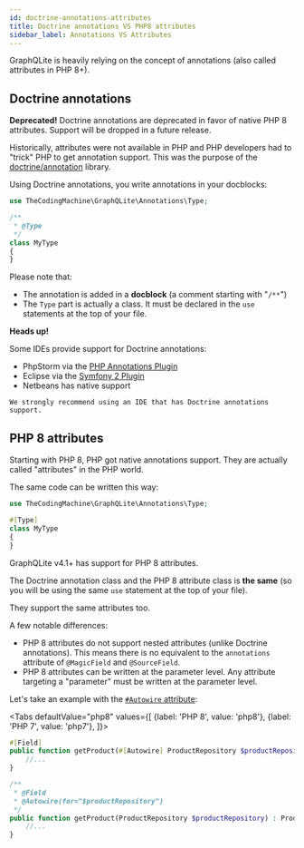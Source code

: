 ```yaml
---
id: doctrine-annotations-attributes
title: Doctrine annotations VS PHP8 attributes
sidebar_label: Annotations VS Attributes
---
```



GraphQLite is heavily relying on the concept of annotations (also called attributes in PHP 8+).

## Doctrine annotations

<div class="alert alert--warning">
    <strong>Deprecated!</strong> Doctrine annotations are deprecated in favor of native PHP 8 attributes. Support will be dropped in a future release.
</div>

Historically, attributes were not available in PHP and PHP developers had to "trick" PHP to get annotation support.  This was the purpose of the [doctrine/annotation](https://www.doctrine-project.org/projects/doctrine-annotations/en/latest/index.html) library.

Using Doctrine annotations, you write annotations in your docblocks:

```php
use TheCodingMachine\GraphQLite\Annotations\Type;

/**
 * @Type
 */
class MyType
{
}
```

Please note that:

- The annotation is added in a **docblock** (a comment starting with "`/**`")
- The `Type` part is actually a class. It must be declared in the `use` statements at the top of your file.


<div class="alert alert--info">
    <strong>Heads up!</strong>
    <p>Some IDEs provide support for Doctrine annotations:</p>
    <ul>
        <li>PhpStorm via the <a href="https://plugins.jetbrains.com/plugin/7320-php-annotations">PHP Annotations Plugin</a></li>
        <li>Eclipse via the <a href="https://marketplace.eclipse.org/content/symfony-plugin">Symfony 2 Plugin</a></li>
        <li>Netbeans has native support</li>
    </ul>

    We strongly recommend using an IDE that has Doctrine annotations support.
</div>

## PHP 8 attributes

Starting with PHP 8, PHP got native annotations support. They are actually called "attributes" in the PHP world.

The same code can be written this way:

```php
use TheCodingMachine\GraphQLite\Annotations\Type;

#[Type]
class MyType
{
}
```

GraphQLite v4.1+ has support for PHP 8 attributes.

The Doctrine annotation class and the PHP 8 attribute class is **the same** (so you will be using the same `use` statement at the top of your file).

They support the same attributes too.

A few notable differences:

- PHP 8 attributes do not support nested attributes (unlike Doctrine annotations). This means there is no equivalent to the `annotations` attribute of `@MagicField` and `@SourceField`.
- PHP 8 attributes can be written at the parameter level. Any attribute targeting a "parameter" must be written at the parameter level.

Let's take an example with the [`#Autowire` attribute](autowiring.mdx):

<Tabs
  defaultValue="php8"
  values={[
    {label: 'PHP 8', value: 'php8'},
    {label: 'PHP 7', value: 'php7'},
  ]}>
  <TabItem value="php8">

```php
#[Field]
public function getProduct(#[Autowire] ProductRepository $productRepository) : Product {
    //...
}
```

  </TabItem>
  <TabItem value="php7">

```php
/**
 * @Field
 * @Autowire(for="$productRepository")
 */
public function getProduct(ProductRepository $productRepository) : Product {
    //...
}
```

  </TabItem>
</Tabs>
